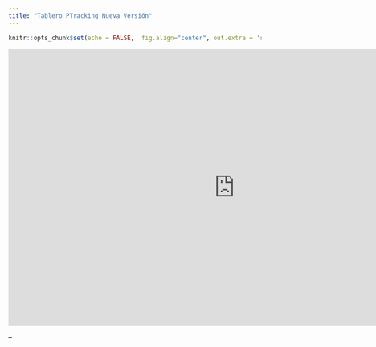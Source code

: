 ```yaml
---
title: "Tablero PTracking Nueva Versión"
--- 
```


```r
knitr::opts_chunk$set(echo = FALSE,  fig.align="center", out.extra = 'style="display:block; margin:0;"')
```

<div class=text-justify>



<iframe title="20240909 Tablero PTracking" width="900" height="550" src="https://app.powerbi.com/view?r=eyJrIjoiY2E5MGU3ZDMtM2E4OC00YTcwLWE5Y2UtMzI3M2FkZDA0Y2RkIiwidCI6ImNhOGYwOWY1LTMzNWUtNGZjNS04MDQxLWY1YjQ3MmEwMmVlZiIsImMiOjR9&pageName=ReportSectionce97751728063d0e0106" frameborder="0" allowFullScreen="true"></iframe>



</div>

--